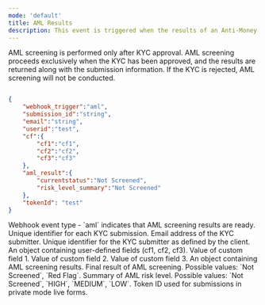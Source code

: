 ```yaml
---
mode: 'default'
title: AML Results
description: This event is triggered when the results of an Anti-Money Laundering (AML) screening are confirmed. AML screening is a critical component of the KYC process, assessing potential risks of financial crimes. This webhook enables you to receive AML screening results in real-time and take immediate action as needed.
---
```


<Note>AML screening is performed only after KYC approval. AML screening proceeds exclusively when the KYC has been approved, and the results are returned along with the submission information. If the KYC is rejected, AML screening will not be conducted.</Note>


```json aml-result-webhook-sample.json

{
	"webhook_trigger":"aml",
	"submission_id":"string",
	"email":"string",
	"userid":"test",
	"cf":{
		"cf1":"cf1",
		"cf2":"cf2",
		"cf3":"cf3"
	},
	"aml_result":{
		"currentstatus":"Not Screened",
		"risk_level_summary":"Not Screened"
	},
	"tokenId": "test"
}
```
<ResponseField name="webhook_trigger" type="string">
  Webhook event type - `aml` indicates that AML screening results are ready.
</ResponseField>

<ResponseField name="submission_id" type="string">
  Unique identifier for each KYC submission.
</ResponseField>

<ResponseField name="email" type="string">
  Email address of the KYC submitter.
</ResponseField>

<ResponseField name="userid" type="string">
  Unique identifier for the KYC submitter as defined by the client.
</ResponseField>

<ResponseField name="cf" type="object">
  An object containing user-defined fields (cf1, cf2, cf3).
  <Expandable title="properties">
    <ResponseField name="cf1" type="string">
      Value of custom field 1.
    </ResponseField>
    <ResponseField name="cf2" type="string">
      Value of custom field 2.
    </ResponseField>
    <ResponseField name="cf3" type="string">
      Value of custom field 3.
    </ResponseField>
  </Expandable>
</ResponseField>

<ResponseField name="aml_result" type="object">
  An object containing AML screening results.
  <Expandable title="properties">
    <ResponseField name="currentstatus" type="string">
      Final result of AML screening. Possible values: `Not Screened`, `Red Flag`.
    </ResponseField>
    <ResponseField name="risk_level_summary" type="string">
      Summary of AML risk level. Possible values: `Not Screened`, `HIGH`, `MEDIUM`, `LOW`.
    </ResponseField>
  </Expandable>
</ResponseField>

<ResponseField name="tokenId" type="string">
  Token ID used for submissions in private mode live forms.
</ResponseField>

